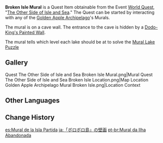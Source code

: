 {{Item Infobox
|id           = 100842
|image        = Item Picture.png
|type         = Quest Items
|description  = A mural that you found on a stone wall on Broken Isle. It depicts five strange objects...
|source1      = Obtained by taking a photo of the mural on [[Broken Isle/1.6|Broken Isle]] in the [[Golden Apple Archipelago/1.6|Golden Apple Archipelago]]
}}
'''Broken Isle Mural''' is a Quest Item obtainable from the Event [[World Quest]], "[[The Other Side of Isle and Sea]]." The Quest can be started by interacting with any of the [[Golden Apple Archipelago/1.6|Golden Apple Archipelago]]'s Murals.

The mural is on a cave wall. The entrance to the cave is hidden by a [[Wind-Blessed Harpastum|Dodo-King's Painted Wall]].

The mural tells which level each lake should be at to solve the [[Broken Isle/1.6#Mural Lake Puzzle|Mural Lake Puzzle]]

{{Quote|The more Paimon looks at these five things, the more they look like cups with water in them.|Paimon, after completing [[The Other Side of Isle and Sea]]}}

==Gallery==
<gallery>
Quest The Other Side of Isle and Sea Broken Isle Mural.png|Mural
Quest The Other Side of Isle and Sea Broken Isle Location.png|Map Location
Golden Apple Archipelago Mural Broken Isle.png|Location Context
</gallery>

==Other Languages==
{{Other Languages
|default_hidden = 1
|en      = Broken Isle Mural
|zhs     = 「破破岛」的壁画
|zhs_rm  = "Pòpò-dǎo" de Bìhuà
|zht     = 「破破島」的壁畫
|zht_rm  = "Pòpò-dǎo" de Bìhuà
|ja      = 「ボロボロ島」の壁画
|ja_rm   = "Boroboro-shima{{Assumed}}" no Hekiga
|ko      = 「너덜너덜섬」의 벽화
|ko_rm   = "Neodeolneodeol-seom"-ui Byeokwa
|es      = Mural de la Isla Partida
|fr      = Fresque des Îles brisées
|ru      = Рисунок с Изломанного острова
|th      = ภาพวาดฝาผนังเกาะร้าง
|th_rm   = Phap Wat Fa Phanang Ko Rang
|vi      = Bích Họa Đảo Vỡ Vụn
|de      = Wandmalerei der Ruineninsel
|id      = Mural Broken Isle
|pt      = Mural da Ilha Abandonada
|tr      = Harap Ada Duvar Resmi
|it      = Murale dell'Isola infranta
}}

==Change History==
{{Change History|1.6}}

[[es:Mural de la Isla Partida]]
[[ja:「ボロボロ島」の壁画]]
[[pt-br:Mural da Ilha Abandonada]]